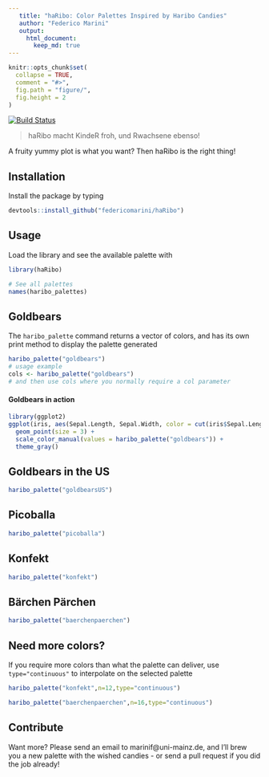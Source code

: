 ```yaml
---  
   title: "haRibo: Color Palettes Inspired by Haribo Candies"  
   author: "Federico Marini"  
   output:  
     html_document:  
       keep_md: true  
---  
```

<!-- README.md is generated from README.Rmd. Please edit that file -->

```r
knitr::opts_chunk$set(
  collapse = TRUE,
  comment = "#>",
  fig.path = "figure/",
  fig.height = 2
)
```

[![Build Status](https://travis-ci.org/federicomarini/haRibo.png)](https://travis-ci.org/federicomarini/haRibo)  

> haRibo macht KindeR froh, und Rwachsene ebenso!

A fruity yummy plot is what you want? Then haRibo is the right thing!

## Installation

Install the package by typing

```R
devtools::install_github("federicomarini/haRibo")
```

## Usage

Load the library and see the available palette with

```r
library(haRibo)

# See all palettes
names(haribo_palettes)
```

## Goldbears

The `haribo_palette` command returns a vector of colors, and has its own print method to display the palette generated

```r
haribo_palette("goldbears")
# usage example
cols <- haribo_palette("goldbears")
# and then use cols where you normally require a col parameter 
```

#### Goldbears in action

```r
library(ggplot2)
ggplot(iris, aes(Sepal.Length, Sepal.Width, color = cut(iris$Sepal.Length,6))) + 
  geom_point(size = 3) + 
  scale_color_manual(values = haribo_palette("goldbears")) + 
  theme_gray()
```

## Goldbears in the US

```r
haribo_palette("goldbearsUS")
```


## Picoballa

```r
haribo_palette("picoballa")
```

## Konfekt

```r
haribo_palette("konfekt")
```

## Bärchen Pärchen

```r
haribo_palette("baerchenpaerchen")
```

## Need more colors?

If you require more colors than what the palette can deliver, use `type="continuous"` to interpolate on the selected palette

```r
haribo_palette("konfekt",n=12,type="continuous")
```

```r
haribo_palette("baerchenpaerchen",n=16,type="continuous")
```


## Contribute

Want more? Please send an email to marinif@uni-mainz.de, and I'll brew you a new palette with the wished candies - or send a pull request if you did the job already!

